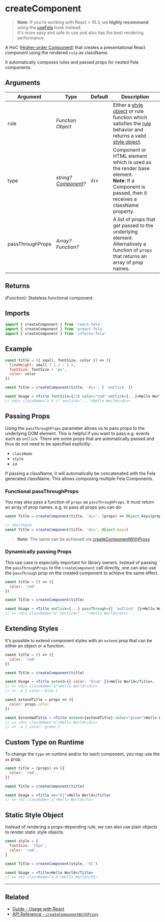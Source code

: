 # createComponent

> **Note**: If you're working with React > 16.3, we **highly recommend** using the [useFela](api/react-fela/useFela) hook instead.<br />It's more easy and safe to use and also has the best rendering performance.

A HoC ([Higher-order Component](https://medium.com/@dan_abramov/mixins-are-dead-long-live-higher-order-components-94a0d2f9e750#.njbld18x8)) that creates a presentational React component using the rendered `rule` as className.

It automatically composes rules and passed props for nested Fela components.

## Arguments

| Argument         | Type                                                                         | Default | Description                                                                                                                                                                          |
| ---------------- | ---------------------------------------------------------------------------- | ------- | ------------------------------------------------------------------------------------------------------------------------------------------------------------------------------------ |
| rule             | _Function_<br />_Object_                                                     |         | Either a [style object](basics/rules#style-object) or rule function which satisfies the [rule](basics/rules) behavior and returns a valid [style object](basics/rules#style-object). |
| type             | _string?_<br />_[Component](https://reactjs.org/docs/react-component.html)?_ | `div`   | Component or HTML element which is used as the render base element.<br />**Note**: If a Component is passed, then it receives a className property.                                  |
| passThroughProps | _Array?_<br />_Function?_                                                    |         | A list of props that get passed to the underlying element.<br />Alternatively a function of `props` that returns an array of prop names.                                             |

## Returns

(_Function_): Stateless functional component.

## Imports

```javascript nocopy
import { createComponent } from 'react-fela'
import { createComponent } from 'preact-fela'
import { createComponent } from 'inferno-fela'
```

## Example

```jsx name=Header.js
const title = ({ small, fontSize, color }) => ({
  lineHeight: small ? 1.2 : 1.5,
  fontSize: fontSize + 'px',
  color: color
})

const Title = createComponent(title, 'div', [ 'onClick' ])

const Usage = <Title fontSize={23} color="red" onClick={...}>Hello World</Title>
// <div className="a b c" onclick="...">Hello World</div>
```

## Passing Props

Using the `passThroughProps` parameter allows us to pass props to the underlying DOM element. This is helpful if you want to pass e.g. events such as `onClick`. There are some props that are automatically passed and thus do not need to be specified explicitly:

- `className`
- `style`
- `id`

If passing a className, it will automatically be concatenated with the Fela generated className. This allows composing multiple Fela Components.

### Functional passThroughProps

You may also pass a function of `props` as `passThroughProps`. It must return an array of prop names. e.g. to pass all props you can do:

```javascript name=Title.js
const Title = createComponent(title, 'div', (props) => Object.keys(props))

// shorthand
const Title = createComponent(title, 'div', Object.keys)
```

> **Note**: The same can be achieved via [createComponentWithProxy](api/react-fela/createComponentWithProxy).

### Dynamically passing Props

This use case is especially important for library owners. Instead of passing the `passThroughProps` to the `createComponent` call directly, one can also use the `passThrough` prop on the created component to achieve the same effect.

```jsx name=Title.js
const title = () => ({
  color: 'red'
})

const Title = createComponent(title)

const Usage = <Title onClick={...} passThrough={[ 'onClick' ]}>Hello World</Title>
// => <div className="a" onclick="...">Hello World</div>
```

## Extending Styles

It's possible to extend component styles with an `extend` prop that can be either an object or a function.

```jsx name=Title.js
const title = () => ({
  color: 'red'
})

const Title = createComponent(title)

const Usage = <Title extend={{ color: 'blue' }}>Hello World</Title>,
// => <div className="a">Hello World</div>
// => .a { color: blue }

const extendTitle = props => ({
  color: props.color
})

const ExtendedTitle = <Title extend={extendTitle} color="green">Hello World</Title>
// => <div className="a">Hello World</div>
// => .a { color: green }
```

## Custom Type on Runtime

To change the `type` on runtime and/or for each component, you may use the `as` prop.

```jsx name=Title.js
const title = (props) => ({
  color: 'red',
})

const Title = createComponent(title)

const Usage = <Title as="h1">Hello World</Title>
// => <h1 className="a">Hello World</h1>
```

## Static Style Object

Instead of rendering a props-depending rule, we can also use plain objects to render static style objects.

```jsx name=Title.js
const style = {
  fontSize: '15px',
  color: 'red',
}

const Title = createComponent(style, 'h1')

const Usage = <Title>Hello World</Title>
// => <h1 className="a b">Hello World</h1>
```

---

## Related

- [Guide - Usage with React](guides/usage-with-react)
- [API Reference - `createComponentWithProxy`](api/react-fela/createComponentWithProxy)
